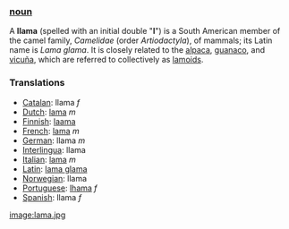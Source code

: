 === [[noun]] ===
A '''llama''' (spelled with an initial double "'''l'''") is a South American member of the camel family, ''Camelidae'' (order ''Artiodactyla''),  of mammals; its Latin name is ''Lama glama''. It is closely related to the [[alpaca]], [[guanaco]], and [[vicuña]], which are referred to collectively as [[lamoid|lamoids]].  

===Translations===
*[[Catalan]]: llama ''f''
*[[Dutch]]: [[lama]] ''m''
*[[Finnish]]: [[laama]]
*[[French]]: [[lama]] ''m''
*[[German]]: llama ''m''
*[[Interlingua]]: llama
*[[Italian]]: [[lama]] ''m''
*[[Latin]]: [[lama glama]]
*[[Norwegian]]: llama
*[[Portuguese]]: [[lhama]] ''f''
*[[Spanish]]: llama ''f''

[[image:lama.jpg]]